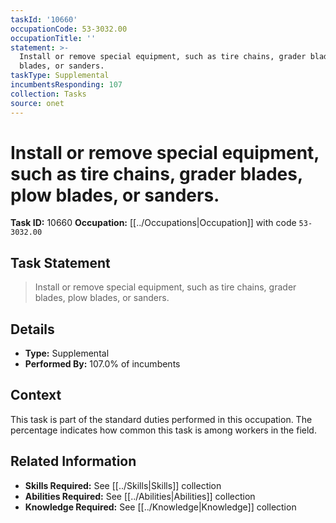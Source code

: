 ```yaml
---
taskId: '10660'
occupationCode: 53-3032.00
occupationTitle: ''
statement: >-
  Install or remove special equipment, such as tire chains, grader blades, plow
  blades, or sanders.
taskType: Supplemental
incumbentsResponding: 107
collection: Tasks
source: onet
---
```

# Install or remove special equipment, such as tire chains, grader blades, plow blades, or sanders.

**Task ID:** 10660
**Occupation:** [[../Occupations|Occupation]] with code `53-3032.00`

## Task Statement

> Install or remove special equipment, such as tire chains, grader blades, plow blades, or sanders.

## Details

- **Type:** Supplemental
- **Performed By:** 107.0% of incumbents

## Context

This task is part of the standard duties performed in this occupation. The percentage indicates how common this task is among workers in the field.

## Related Information

- **Skills Required:** See [[../Skills|Skills]] collection
- **Abilities Required:** See [[../Abilities|Abilities]] collection
- **Knowledge Required:** See [[../Knowledge|Knowledge]] collection
